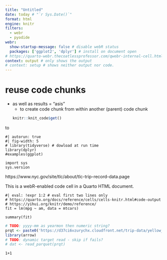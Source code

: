 ```yaml
---
title: "Untitled"
date: today # "`r Sys.Date()`"
format: html
engine: knitr
filters:
  - webr
  - pyodide
webr: 
  show-startup-message: false # disable webR status 
  packages: ['ggplot2', 'dplyr'] # install on document open
# https://quarto-webr.thecoatlessprofessor.com/qwebr-internal-cell.html
context: output # only shows the output
# context: setup # shows neither output nor code.
---
```


# reuse code chunks
+ as well as results = "asis" 
  + to create code chunk from within another (parent) code chunk
```r
knitr::knit_code$get()
```

 to 

```webr-r
#| autorun: true
#| fig-width: 5
# library(tidyverse) # dowload at run time
library(dplyr)
#examples(ggplot)
```

```pyodide-python
import sys
sys.version
```

https://www.nyc.gov/site/tlc/about/tlc-trip-record-data.page

This is a webR-enabled code cell 
in a Quarto HTML document.

```webr-r
#| eval: !expr 1:2 # eval first two lines only
# https://quarto.org/docs/reference/cells/cells-knitr.html#code-output 
# https://yihui.org/knitr/demo/reference/
fit = lm(mpg ~ am, data = mtcars)

summary(fit)
```

```r
# TODO: yyyy-mm as yearmon then numeric string?
prqt <- paste0('https://d37ci6vzurychx.cloudfront.net/trip-data/yellow_tripdata_2023-0', 1:9, '.parquet')[1]
library(arrow)
# TODO: dynamic target read - skip if fails?
# dat <- read_parquet(prqt)
```
```webr-r
1+1
```

